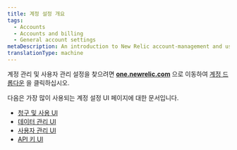 ```yaml
---
title: 계정 설정 개요
tags:
  - Accounts
  - Accounts and billing
  - General account settings
metaDescription: An introduction to New Relic account-management and user-management settings.
translationType: machine
---
```


계정 관리 및 사용자 관리 설정을 찾으려면 **[one.newrelic.com](https://one.newrelic.com)** 으로 이동하여 [계정 드롭다운](/docs/using-new-relic/welcome-new-relic/get-started/glossary/#account-dropdown) 을 클릭하십시오.

다음은 가장 많이 사용되는 계정 설정 UI 페이지에 대한 문서입니다.

* [청구 및 사용 UI](/docs/accounts/accounts-billing/new-relic-one-pricing-billing/billing-ui)
* [데이터 관리 UI](/docs/data-apis/manage-data/manage-your-data)
* [사용자 관리 UI](/docs/accounts/original-accounts-billing/original-users-roles/overview-user-models/#docs)
* [API 키 UI](/docs/apis/intro-apis/new-relic-api-keys)